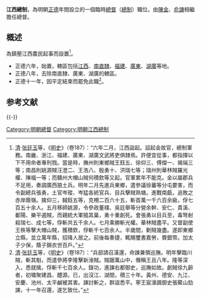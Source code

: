 '''江西總制'''，為明朝[[正德_(明朝)|正德]]年間設立的一個臨時[[總督|總督]]（[[總制|總制]]）職位。由[[陈金_(明朝)|陳金]]、[[俞諫|俞諫]]相繼擔任總督。

==概述==
為鎮壓江西農民起事而設置<ref>[[清|清]]·[[张廷玉|张廷玉]]等，《[[明史|明史]]》（卷187）：“六年二月，江西盜起。詔起金故官，總制軍務。南畿、浙江、福建、廣東、湖廣文武將吏俱隸焉。許便宜從事，都指揮以下不用命者專刑戮。當是時，撫州則東鄉賊王鈺五、徐仰三、傅傑一、揭端三等；南昌則姚源賊汪澄二、王浩八、殷勇十、洪瑞七等；瑞州則華林賊羅光權、陳福一等；而贛州大帽山賊何積欽等又起。官軍累年不能克。金以屬郡兵不足用，奏調廣西狼土兵。明年二月先進兵東鄉，遣參議徐蕃等分屯要害，而令副總兵張勇，土官岑瑽、岑猛各統官兵、目兵擊賊熟塘。進戰南甗，追敗之赤岸蔭嶺。擒仰三，馘鈺五等，克柵二百六十五，斬首萬一千六百余級，俘七百五十余人。五月移師姚源，令參政董樸、吳廷舉等分營余幹、安仁、貴溪、鄱陽、樂平遏賊，而親統大軍搗其巢，勇十重創死。會張勇以目兵至，毒弩射殺瑞七、成七等，俘斬共五千余人。七月乘勝斬光權。華林賊盡平。又督副使王秩等擊大帽山賊，獲積欽，俘斬千七百余人。半歲間，剿賊幾盡。遂即東鄉立縣，並立萬年縣，招降人居之。前後每奏捷，輒賜璽書嘉勞，賚銀幣。加太子少保，蔭子錦衣世百戶。”</ref>。
*正德六年，始置，轄區包括[[江西|江西]]、[[南直隸|南直隸]]、[[福建|福建]]、[[廣東|廣東]]、[[湖廣|湖廣]]等地。
*正德八年，去除南直隸、廣東、湖廣的轄區。
*正德十一年，因平定結束而罷免此職<ref>[[清|清]]·[[张廷玉|张廷玉]]等，《[[明史|明史]]》（卷187）：“兵部請召漢還，命諫兼領巡撫。明年擊臨川賊，斬其魁，而遣參將李隆擊新淦賊。賊踞萬山中，僭稱王且八年。隆等深入，悉就擒，俘斬千七百余人。錄功，進諫右都御史，巡撫如故。劇賊徐九齡者，初嘯聚建昌、醴源。已，出沒江、湖間，積三十年。黃州、德安、九江、安慶、池州、太平鹹被其害。諫討斬之，群盜悉平。寧王宸濠諷御史張鰲山劾諫，十一年召還，遂乞致仕。”</ref>。

==参考文献==
{{reflist}}
{{-}}
{{明朝總督}}

[[Category:明朝總督|Category:明朝總督]]
[[Category:明朝江西總制|Category:明朝江西總制]]